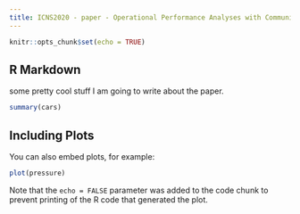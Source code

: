 ```yaml
---
title: ICNS2020 - paper - Operational Performance Analyses with Community Collected Open Data
---
```


```r
knitr::opts_chunk$set(echo = TRUE)
```

## R Markdown

some pretty cool stuff I am going to write about the paper.

```r
summary(cars)
```

## Including Plots

You can also embed plots, for example:

```r
plot(pressure)
```

Note that the `echo = FALSE` parameter was added to the code chunk to prevent printing of the R code that generated the plot.
